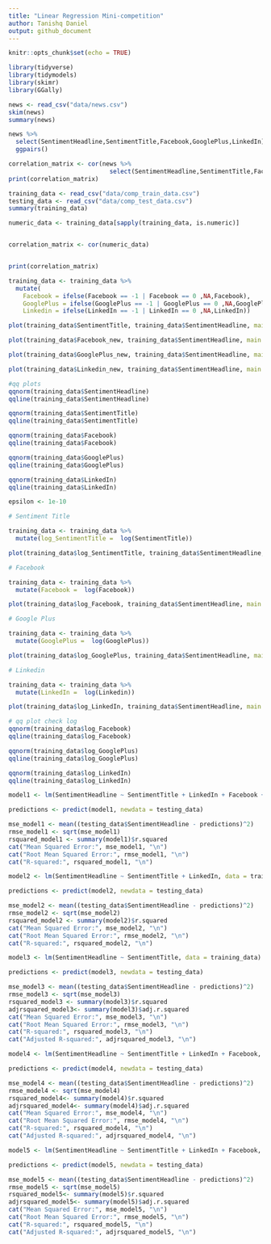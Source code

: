 ```yaml
---
title: "Linear Regression Mini-competition"
author: Tanishq Daniel
output: github_document
---
```


```r
knitr::opts_chunk$set(echo = TRUE)
```

```r
library(tidyverse)
library(tidymodels)
library(skimr)
library(GGally)
```

```r
news <- read_csv("data/news.csv")
skim(news)
summary(news)
```


```r
news %>% 
  select(SentimentHeadline,SentimentTitle,Facebook,GooglePlus,LinkedIn) %>% 
  ggpairs()
```
```r
correlation_matrix <- cor(news %>% 
                            select(SentimentHeadline,SentimentTitle,Facebook,GooglePlus,LinkedIn))
print(correlation_matrix)
```
```r
training_data <- read_csv("data/comp_train_data.csv")
testing_data <- read_csv("data/comp_test_data.csv")
summary(training_data)
```


```r
numeric_data <- training_data[sapply(training_data, is.numeric)]


correlation_matrix <- cor(numeric_data)


print(correlation_matrix)

```

```r
training_data <- training_data %>% 
  mutate(
    Facebook = ifelse(Facebook == -1 | Facebook == 0 ,NA,Facebook),
    GooglePlus = ifelse(GooglePlus == -1 | GooglePlus == 0 ,NA,GooglePlus),
    Linkedin = ifelse(LinkedIn == -1 | LinkedIn == 0 ,NA,LinkedIn))
```

```r
plot(training_data$SentimentTitle, training_data$SentimentHeadline, main = "Scatter plot of SentimentTitle vs SentimentHeadline Variable", xlab = "SentimentTitle", ylab = "SentimentHeadline")

plot(training_data$Facebook_new, training_data$SentimentHeadline, main = "Scatter plot of Facebook vs SentimentHeadline Variable", xlab = "Facebook", ylab = "SentimentHeadline")

plot(training_data$GooglePlus_new, training_data$SentimentHeadline, main = "Scatter plot of GooglePlus vs SentimentHeadline Variable", xlab = "GooglePlus", ylab = "SentimentHeadline")

plot(training_data$Linkedin_new, training_data$SentimentHeadline, main = "Scatter plot of LinkedIn vs SentimentHeadline Variable", xlab = "LinkedIn", ylab = "SentimentHeadline")

#qq plots
qqnorm(training_data$SentimentHeadline)
qqline(training_data$SentimentHeadline)

qqnorm(training_data$SentimentTitle)
qqline(training_data$SentimentTitle)

qqnorm(training_data$Facebook)
qqline(training_data$Facebook)

qqnorm(training_data$GooglePlus)
qqline(training_data$GooglePlus)

qqnorm(training_data$LinkedIn)
qqline(training_data$LinkedIn)
```
```r

epsilon <- 1e-10

# Sentiment Title

training_data <- training_data %>%
  mutate(log_SentimentTitle =  log(SentimentTitle))

plot(training_data$log_SentimentTitle, training_data$SentimentHeadline, main = "Scatter plot of log(SentimentTitle) vs SentimentHeadline Variable", xlab = "log(SentimentTitle)", ylab = "SentimentHeadline")

# Facebook

training_data <- training_data %>%
  mutate(Facebook =  log(Facebook))

plot(training_data$log_Facebook, training_data$SentimentHeadline, main = "Scatter plot of log(Facebook) vs SentimentHeadline Variable", xlab = "log(Facebook)", ylab = "SentimentHeadline")

# Google Plus

training_data <- training_data %>%
  mutate(GooglePlus =  log(GooglePlus))

plot(training_data$log_GooglePlus, training_data$SentimentHeadline, main = "Scatter plot of log(GooglePlus) vs SentimentHeadline Variable", xlab = "log(GooglePlus)", ylab = "SentimentHeadline")

# Linkedin

training_data <- training_data %>%
  mutate(LinkedIn =  log(Linkedin))

plot(training_data$log_LinkedIn, training_data$SentimentHeadline, main = "Scatter plot of log(LinkedIn) vs SentimentHeadline Variable", xlab = "log(LinkedIn)", ylab = "SentimentHeadline")

# qq plot check log 
qqnorm(training_data$log_Facebook)
qqline(training_data$log_Facebook)

qqnorm(training_data$log_GooglePlus)
qqline(training_data$log_GooglePlus)

qqnorm(training_data$log_LinkedIn)
qqline(training_data$log_LinkedIn)
```

```r
model1 <- lm(SentimentHeadline ~ SentimentTitle + LinkedIn + Facebook + GooglePlus, data = training_data)
```

```r
predictions <- predict(model1, newdata = testing_data)

mse_model1 <- mean((testing_data$SentimentHeadline - predictions)^2)
rmse_model1 <- sqrt(mse_model1)
rsquared_model1 <- summary(model1)$r.squared
cat("Mean Squared Error:", mse_model1, "\n")
cat("Root Mean Squared Error:", rmse_model1, "\n")
cat("R-squared:", rsquared_model1, "\n")
```

```r
model2 <- lm(SentimentHeadline ~ SentimentTitle + LinkedIn, data = training_data)
```

```r
predictions <- predict(model2, newdata = testing_data)

mse_model2 <- mean((testing_data$SentimentHeadline - predictions)^2)
rmse_model2 <- sqrt(mse_model2)
rsquared_model2 <- summary(model2)$r.squared
cat("Mean Squared Error:", mse_model2, "\n")
cat("Root Mean Squared Error:", rmse_model2, "\n")
cat("R-squared:", rsquared_model2, "\n")
```

```r
model3 <- lm(SentimentHeadline ~ SentimentTitle, data = training_data)
```

```r
predictions <- predict(model3, newdata = testing_data)

mse_model3 <- mean((testing_data$SentimentHeadline - predictions)^2)
rmse_model3 <- sqrt(mse_model3)
rsquared_model3 <- summary(model3)$r.squared
adjrsquared_model3<- summary(model3)$adj.r.squared
cat("Mean Squared Error:", mse_model3, "\n")
cat("Root Mean Squared Error:", rmse_model3, "\n")
cat("R-squared:", rsquared_model3, "\n")
cat("Adjusted R-squared:", adjrsquared_model3, "\n")
```


```r
model4 <- lm(SentimentHeadline ~ SentimentTitle + LinkedIn + Facebook, data = training_data)
```

```r
predictions <- predict(model4, newdata = testing_data)

mse_model4 <- mean((testing_data$SentimentHeadline - predictions)^2)
rmse_model4 <- sqrt(mse_model4)
rsquared_model4<- summary(model4)$r.squared
adjrsquared_model4<- summary(model4)$adj.r.squared
cat("Mean Squared Error:", mse_model4, "\n")
cat("Root Mean Squared Error:", rmse_model4, "\n")
cat("R-squared:", rsquared_model4, "\n") 
cat("Adjusted R-squared:", adjrsquared_model4, "\n")
```
```r
model5 <- lm(SentimentHeadline ~ SentimentTitle + LinkedIn + Facebook, data = training_data)
```

```r
predictions <- predict(model5, newdata = testing_data)

mse_model5 <- mean((testing_data$SentimentHeadline - predictions)^2)
rmse_model5 <- sqrt(mse_model5)
rsquared_model5<- summary(model5)$r.squared
adjrsquared_model5<- summary(model5)$adj.r.squared
cat("Mean Squared Error:", mse_model5, "\n")
cat("Root Mean Squared Error:", rmse_model5, "\n")
cat("R-squared:", rsquared_model5, "\n") 
cat("Adjusted R-squared:", adjrsquared_model5, "\n")
```
